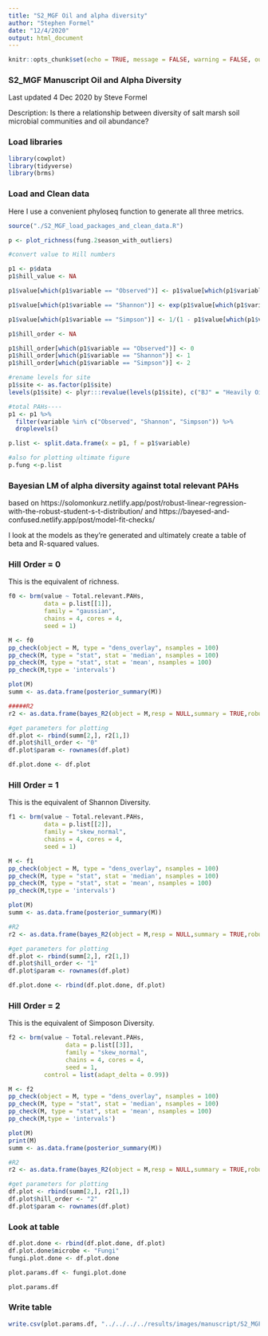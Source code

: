 ```yaml
---
title: "S2_MGF Oil and alpha diversity"
author: "Stephen Formel"
date: "12/4/2020"
output: html_document
---
```


```r
knitr::opts_chunk$set(echo = TRUE, message = FALSE, warning = FALSE, out.width = "100%")
```

### S2_MGF Manuscript  Oil and Alpha Diversity

Last updated 4 Dec 2020 by Steve Formel

Description:   Is there a relationship between diversity of salt marsh soil microbial communities and oil abundance?

### Load libraries

```r

library(cowplot)
library(tidyverse)
library(brms)

```

### Load and Clean data

Here I use a convenient phyloseq function to generate all three metrics.

```r

source("./S2_MGF_load_packages_and_clean_data.R")

p <- plot_richness(fung.2season_with_outliers)

#convert value to Hill numbers

p1 <- p$data
p1$hill_value <- NA

p1$value[which(p1$variable == "Observed")] <- p1$value[which(p1$variable == "Observed")]

p1$value[which(p1$variable == "Shannon")] <- exp(p1$value[which(p1$variable == "Shannon")])

p1$value[which(p1$variable == "Simpson")] <- 1/(1 - p1$value[which(p1$variable == "Simpson")])

p1$hill_order <- NA

p1$hill_order[which(p1$variable == "Observed")] <- 0
p1$hill_order[which(p1$variable == "Shannon")] <- 1
p1$hill_order[which(p1$variable == "Simpson")] <- 2

#rename levels for site
p1$site <- as.factor(p1$site)
levels(p1$site) <- plyr:::revalue(levels(p1$site), c("BJ" = "Heavily Oiled", "F" = "Lightly Oiled"))

#total PAHs----
p1 <- p1 %>%
  filter(variable %in% c("Observed", "Shannon", "Simpson")) %>%
  droplevels()

p.list <- split.data.frame(x = p1, f = p1$variable)

#also for plotting ultimate figure
p.fung <-p.list

```

### Bayesian LM of alpha diversity against total relevant PAHs

based on  https://solomonkurz.netlify.app/post/robust-linear-regression-with-the-robust-student-s-t-distribution/
and https://bayesed-and-confused.netlify.app/post/model-fit-checks/

I look at the models as they're generated and ultimately create a table of beta and R-squared values.

### Hill Order = 0

This is the equivalent of richness.

```r

f0 <- brm(value ~ Total.relevant.PAHs, 
          data = p.list[[1]],
          family = "gaussian",
          chains = 4, cores = 4,
          seed = 1)

M <- f0
pp_check(object = M, type = "dens_overlay", nsamples = 100)
pp_check(M, type = "stat", stat = 'median', nsamples = 100)
pp_check(M, type = "stat", stat = 'mean', nsamples = 100)
pp_check(M,type = 'intervals')

plot(M)
summ <- as.data.frame(posterior_summary(M))

#####R2
r2 <- as.data.frame(bayes_R2(object = M,resp = NULL,summary = TRUE,robust = FALSE,probs = c(0.025, 0.975)))

#get parameters for plotting
df.plot <- rbind(summ[2,], r2[1,])
df.plot$hill_order <- "0"
df.plot$param <- rownames(df.plot)

df.plot.done <- df.plot

```

### Hill Order = 1

This is the equivalent of Shannon Diversity.

```r

f1 <- brm(value ~ Total.relevant.PAHs, 
          data = p.list[[2]],
          family = "skew_normal",
          chains = 4, cores = 4,
          seed = 1)

M <- f1
pp_check(object = M, type = "dens_overlay", nsamples = 100)
pp_check(M, type = "stat", stat = 'median', nsamples = 100)
pp_check(M, type = "stat", stat = 'mean', nsamples = 100)
pp_check(M,type = 'intervals')

plot(M)
summ <- as.data.frame(posterior_summary(M))

#R2
r2 <- as.data.frame(bayes_R2(object = M,resp = NULL,summary = TRUE,robust = FALSE,probs = c(0.025, 0.975)))

#get parameters for plotting
df.plot <- rbind(summ[2,], r2[1,])
df.plot$hill_order <- "1"
df.plot$param <- rownames(df.plot)

df.plot.done <- rbind(df.plot.done, df.plot)

```

### Hill Order = 2

This is the equivalent of Simposon Diversity.

```r

f2 <- brm(value ~ Total.relevant.PAHs, 
                data = p.list[[3]],
                family = "skew_normal",
                chains = 4, cores = 4,
                seed = 1,
          control = list(adapt_delta = 0.99))

M <- f2
pp_check(object = M, type = "dens_overlay", nsamples = 100)
pp_check(M, type = "stat", stat = 'median', nsamples = 100)
pp_check(M, type = "stat", stat = 'mean', nsamples = 100)
pp_check(M,type = 'intervals')

plot(M)
print(M)
summ <- as.data.frame(posterior_summary(M))

#R2
r2 <- as.data.frame(bayes_R2(object = M,resp = NULL,summary = TRUE,robust = FALSE,probs = c(0.025, 0.975)))

#get parameters for plotting
df.plot <- rbind(summ[2,], r2[1,])
df.plot$hill_order <- "2"
df.plot$param <- rownames(df.plot)

```

### Look at table

```r

df.plot.done <- rbind(df.plot.done, df.plot)
df.plot.done$microbe <- "Fungi"
fungi.plot.done <- df.plot.done

plot.params.df <- fungi.plot.done

plot.params.df

```


### Write table

```r
write.csv(plot.params.df, "../../../../results/images/manuscript/S2_MGF_final/S2_MGF_oil_div_results.csv")

```

